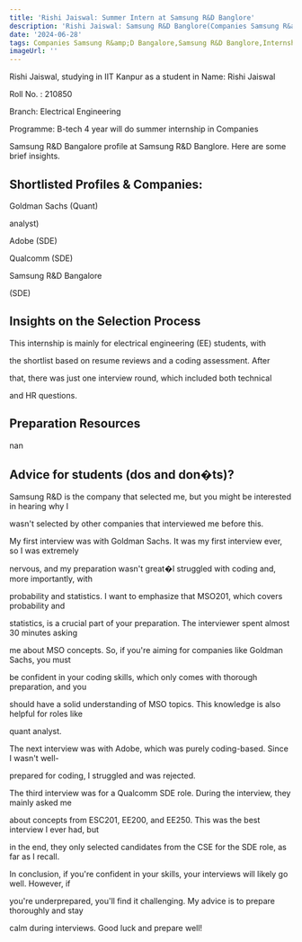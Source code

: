 ```yaml
---
title: 'Rishi Jaiswal: Summer Intern at Samsung R&D Banglore'
description: 'Rishi Jaiswal: Samsung R&D Banglore(Companies Samsung R&amp;D Bangalore)'
date: '2024-06-28'
tags: Companies Samsung R&amp;D Bangalore,Samsung R&D Banglore,Internship
imageUrl: ''
---
```


Rishi Jaiswal, studying in IIT Kanpur as a  student in Name: Rishi Jaiswal

Roll No. : 210850

Branch: Electrical Engineering

Programme: B-tech 4 year will do
 summer internship in Companies



Samsung R&amp;D Bangalore profile at Samsung R&D Banglore. Here are some brief
insights.

## Shortlisted Profiles & Companies:
Goldman Sachs (Quant)

analyst)

Adobe (SDE)

Qualcomm (SDE)

Samsung R&amp;D Bangalore

(SDE)

## Insights on the Selection Process
This internship is mainly for electrical engineering (EE) students, with

the shortlist based on resume reviews and a coding assessment. After

that, there was just one interview round, which included both technical

and HR questions.

##  Preparation Resources
nan

## Advice for students (dos and don�ts)? 
Samsung R&amp;D is the company that selected me, but you might be interested in hearing why I

wasn&#39;t selected by other companies that interviewed me before this.

My first interview was with Goldman Sachs. It was my first interview ever, so I was extremely

nervous, and my preparation wasn&#39;t great�I struggled with coding and, more importantly, with

probability and statistics. I want to emphasize that MSO201, which covers probability and

statistics, is a crucial part of your preparation. The interviewer spent almost 30 minutes asking

me about MSO concepts. So, if you&#39;re aiming for companies like Goldman Sachs, you must

be confident in your coding skills, which only comes with thorough preparation, and you

should have a solid understanding of MSO topics. This knowledge is also helpful for roles like

quant analyst.

The next interview was with Adobe, which was purely coding-based. Since I wasn&#39;t well-

prepared for coding, I struggled and was rejected.

The third interview was for a Qualcomm SDE role. During the interview, they mainly asked me

about concepts from ESC201, EE200, and EE250. This was the best interview I ever had, but

in the end, they only selected candidates from the CSE for the SDE role, as far as I recall.

In conclusion, if you&#39;re confident in your skills, your interviews will likely go well. However, if

you&#39;re underprepared, you&#39;ll find it challenging. My advice is to prepare thoroughly and stay

calm during interviews. Good luck and prepare well!

